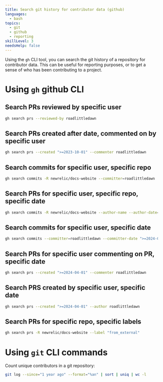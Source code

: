 ```yaml
---
title: Search git history for contributor data (github)
languages:
  - bash
topics:
  - git
  - github
  - reporting
skillLevel: 3
needsHelp: false
---
```


Using the `gh` CLI tool, you can search the git history of a repository for contributor data. This can be useful for reporting purposes, or to get a sense of who has been contributing to a project.

# Using `gh` github CLI

## Search PRs reviewed by specific user

```bash
gh search prs --reviewed-by roadlittledawn
```

## Search PRs created after date, commented on by specific user

```bash
gh search prs --created ">=2023-10-01" --commenter roadlittledawn
```

## Search commits for specific user, specific repo

```bash
gh search commits -R newrelic/docs-website --committer=roadlittledawn
```

## Search PRs for specific user, specific repo, specific date

```bash
gh search commits -R newrelic/docs-website --author-name --author-date=">=2023-10-01"
```

## Search commits for specific user, specific date

```bash
gh search commits --committer=roadlittledawn --committer-date ">=2024-04-01"
```

## Search PRs for specific user commenting on PR, specific date

```bash
gh search prs --created ">=2024-04-01" --commenter roadlittledawn
```

## Search PRS created by specific user, specific date

```bash
gh search prs --created ">=2024-04-01" --author roadlittledawn
```

## Search PRs for specific repo, specific labels

```bash
gh search prs -R newrelic/docs-website --label "from_external"
```

# Using `git` CLI commands

Count unique contributors in a git repository:

```bash
git log --since="1 year ago" --format="%an" | sort | uniq | wc -l
```
